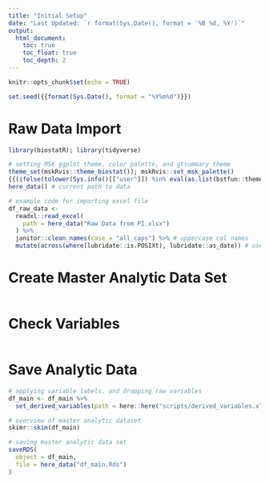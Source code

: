 ```yaml
---
title: "Initial Setup"
date: "Last Updated: `r format(Sys.Date(), format = '%B %d, %Y')`"
output:
  html_document:
    toc: true
    toc_float: true
    toc_depth: 2
---
```


```r
knitr::opts_chunk$set(echo = TRUE)

set.seed({{format(Sys.Date(), format = "%Y%m%d")}})
```

# Raw Data Import

```r
library(biostatR); library(tidyverse)

# setting MSK ggplot theme, color palette, and gtsummary theme
theme_set(mskRvis::theme_biostat()); mskRvis::set_msk_palette()
{{(ifelse(tolower(Sys.info()[["user"]]) %in% eval(as.list(bstfun::theme_gtsummary_msk)$name), glue::glue("theme_gtsummary_msk('{tolower(Sys.info()[['user']])}')"), "theme_gtsummary_compact()"))}}
here_data() # current path to data

# example code for importing excel file
df_raw_data <-
  readxl::read_excel(
    path = here_data("Raw Data from PI.xlsx")
  ) %>%
  janitor::clean_names(case = "all_caps") %>% # uppercase col names
  mutate(across(where(lubridate::is.POSIXt), lubridate::as_date)) # use lubridates
```

# Create Master Analytic Data Set

```r

```


# Check Variables

```r

```

# Save Analytic Data

```r
# applying variable labels, and dropping raw variables
df_main <- df_main %>%
  set_derived_variables(path = here::here("scripts/derived_variables.xlsx"))

# overview of master analytic dataset
skimr::skim(df_main)

# saving master analytic data set
saveRDS(
  object = df_main,
  file = here_data("df_main.Rds")
)
```
